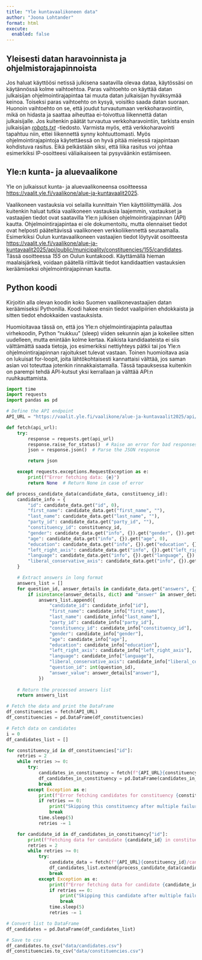 ```yaml
---
title: "Yle kuntavaalikoneen data"
author: "Joona Lohtander"
format: html
execute:
  enabled: false
---
```


## Yleisesti datan haravoinnista ja ohjelmistorajapinnoista

Jos haluat käyttöösi netissä julkisena saatavilla olevaa dataa, käytössäsi on käytännössä kolme vaihtoehtoa. Paras vaihtoehto on käyttää datan julkaisijan ohjelmointirajapintaa tai muuta datan julkaisijan hyväksymää keinoa. Toiseksi paras vaihtoehto on kysyä, voisitko saada datan suoraan. Huonoin vaihtoehto on se, että joudut turvautumaan verkkoharavointiin, mikä on hidasta ja saattaa aiheuttaa ei-toivottua liikennettä datan julkaisijalle. Jos kuitenkin päätät turvautua verkkoharavointiin, tarkista ensin julkaisijan [*robots.txt*](https://www.robotstxt.org/) -tiedosto. Varmista myös, että verkkoharavointi tapahtuu niin, ettei liikennettä synny kohtuuttomasti. Myös ohjelmointirajapintoja käytettäessä on hyvä pitää mielessä rajapintaan kohdistuva rasitus. Eikä pelkästään siksi, että liika rasitus voi johtaa esimerkiksi IP-osoitteesi väliaikaiseen tai pysyväänkin estämiseen.

## Yle:n kunta- ja aluevaalikone

Yle on julkaissut kunta- ja aluevaalikoneensa osoitteessa <https://vaalit.yle.fi/vaalikone/alue-ja-kuntavaalit2025>.

Vaalikoneen vastauksia voi selailla kunnittain Ylen käyttöliittymällä. Jos kuitenkin haluat tutkia vaalikoneen vastauksia laajemmin, vastaukset ja vastaajien tiedot ovat saatavilla Yle:n julkisen ohjelmointirajapinnan (API) kautta. Ohjelmointirajapintaa ei ole dokumentoitu, mutta olennaiset tiedot ovat helposti pääteltävissä vaalikoneen verkkoliikennettä seuraamalla. Esimerkiksi Oulun kuntavaalikoneen vastaajien tiedot löytyvät osoitteesta <https://vaalit.yle.fi/vaalikone/alue-ja-kuntavaalit2025/api/public/municipality/constituencies/155/candidates>. Tässä osoitteessa *155* on Oulun kuntakoodi. Käyttämällä hieman maalaisjärkeä, voidaan päätellä riittävät tiedot kandidaattien vastauksien keräämiseksi ohjelmointirajapinnan kautta.

## Python koodi

Kirjoitin alla olevan koodin koko Suomen vaalikonevastaajien datan keräämiseksi Pythonilla. Koodi hakee ensin tiedot vaalipiirien ehdokkaista ja sitten tiedot ehdokkaiden vastauksista.

Huomioitavaa tässä on, että jos Yle:n ohjelmointirajapinta palauttaa virhekoodin, Python "nukkuu" (sleep) viiden sekunnin ajan ja kokeilee sitten uudelleen, mutta enintään kolme kertaa. Kaikista kandidaateista ei siis välttämättä saada tietoja, jos esimerkiksi nettiyhteys pätkii tai jos Yle:n ohjelmointirajapinnan rajoitukset tulevat vastaan. Toinen huomioitava asia on lukuisat for-loopit, joita lähtökohtaisesti kannattaisi välttää, jos saman asian voi toteuttaa jotenkin rinnakkaistamalla. Tässä tapauksessa kuitenkin on parempi tehdä API-kutsut yksi kerrallaan ja välttää API:n ruuhkauttamista.

```python
import time
import requests
import pandas as pd

# Define the API endpoint
API_URL = "https://vaalit.yle.fi/vaalikone/alue-ja-kuntavaalit2025/api/public/municipality/constituencies/" 

def fetch(api_url):
    try:
        response = requests.get(api_url)
        response.raise_for_status()  # Raise an error for bad responses (4xx, 5xx)
        json = response.json()  # Parse the JSON response

        return json

    except requests.exceptions.RequestException as e:
        print(f"Error fetching data: {e}")
        return None  # Return None in case of error

def process_candidate_data(candidate_data, constituency_id):
    candidate_info = {
        "id": candidate_data.get("id", 0),
        "first_name": candidate_data.get("first_name", ""),
        "last_name": candidate_data.get("last_name", ""),
        "party_id": candidate_data.get("party_id", ""),
        "constituency_id": constituency_id,
        "gender": candidate_data.get("info", {}).get("gender", {}).get("name_en", ""),
        "age": candidate_data.get("info", {}).get("age", 0),
        "education": candidate_data.get("info", {}).get("education", {}).get("name_en", ""),
        "left_right_axis": candidate_data.get("info", {}).get("left_right_axis", {}).get("name_en", ""),
        "language": candidate_data.get("info", {}).get("language", {}).get("name_en", ""),
        "liberal_conservative_axis": candidate_data.get("info", {}).get("liberal_conservative_axis", {}).get("name_en", "")
    }

    # Extract answers in long format
    answers_list = []
    for question_id, answer_details in candidate_data.get("answers", {}).items():
        if isinstance(answer_details, dict) and "answer" in answer_details and answer_details["answer"]:
            answers_list.append({
                "candidate_id": candidate_info["id"],
                "first_name": candidate_info["first_name"],
                "last_name": candidate_info["last_name"],
                "party_id": candidate_info["party_id"],
                "constituency_id": candidate_info["constituency_id"],
                "gender": candidate_info["gender"],
                "age": candidate_info["age"],
                "education": candidate_info["education"],
                "left_right_axis": candidate_info["left_right_axis"],
                "language": candidate_info["language"],
                "liberal_conservative_axis": candidate_info["liberal_conservative_axis"],
                "question_id": int(question_id),
                "answer_value": answer_details["answer"],
            })
    
    # Return the processed answers list
    return answers_list

# Fetch the data and print the DataFrame
df_constituencies = fetch(API_URL)
df_constituencies = pd.DataFrame(df_constituencies)

# Fetch data on candidates
i = 0
df_candidates_list = []

for constituency_id in df_constituencies["id"]:
    retries = 2
    while retries >= 0:
        try:
            candidates_in_constituency = fetch(f"{API_URL}{constituency_id}/candidates")
            df_candidates_in_constituency = pd.DataFrame(candidates_in_constituency)
            break
        except Exception as e:
            print(f"Error fetching candidates for constituency {constituency_id}: {e}")
            if retries == 0:
                print("Skipping this constituency after multiple failures.")
                break 
            time.sleep(5)
            retries -= 1

    for candidate_id in df_candidates_in_constituency["id"]:
        print(f"Fetching data for candidate {candidate_id} in constituency {constituency_id}")
        retries = 2
        while retries >= 0:
            try:
                candidate_data = fetch(f"{API_URL}{constituency_id}/candidates/{candidate_id}")
                df_candidates_list.extend(process_candidate_data(candidate_data, constituency_id))
                break
            except Exception as e:
                print(f"Error fetching data for candidate {candidate_id}: {e}")
                if retries == 0:
                    print("Skipping this candidate after multiple failures.")
                    break
                time.sleep(5)
                retries -= 1

# Convert list to DataFrame
df_candidates = pd.DataFrame(df_candidates_list)

# Save to csv
df_candidates.to_csv("data/candidates.csv")
df_constituencies.to_csv("data/constituencies.csv")
```
